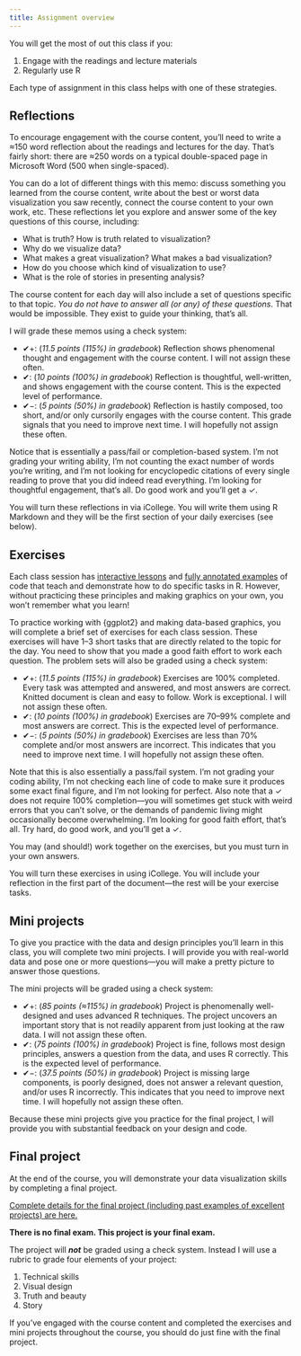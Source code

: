 ```yaml
---
title: Assignment overview
---
```


You will get the most of out this class if you:

1. Engage with the readings and lecture materials
2. Regularly use R

Each type of assignment in this class helps with one of these strategies.


## Reflections

To encourage engagement with the course content, you'll need to write a ≈150 word reflection about the readings and lectures for the day. That's fairly short: there are ≈250 words on a typical double-spaced page in Microsoft Word (500 when single-spaced). 

You can do a lot of different things with this memo: discuss something you learned from the course content, write about the best or worst data visualization you saw recently, connect the course content to your own work, etc. These reflections let you explore and answer some of the key questions of this course, including:

- What is truth? How is truth related to visualization?
- Why do we visualize data?
- What makes a great visualization? What makes a bad visualization?
- How do you choose which kind of visualization to use?
- What is the role of stories in presenting analysis?

The course content for each day will also include a set of questions specific to that topic. *You do not have to answer all (or any) of these questions*. That would be impossible. They exist to guide your thinking, that's all.

I will grade these memos using a check system:

- ✔+: (*11.5 points (115%) in gradebook*) Reflection shows phenomenal thought and engagement with the course content. I will not assign these often.
- ✔: (*10 points (100%) in gradebook*) Reflection is thoughtful, well-written, and shows engagement with the course content. This is the expected level of performance.
- ✔−: (*5 points (50%) in gradebook*) Reflection is hastily composed, too short, and/or only cursorily engages with the course content. This grade signals that you need to improve next time. I will hopefully not assign these often.

Notice that is essentially a pass/fail or completion-based system. I'm not grading your writing ability, I'm not counting the exact number of words you're writing, and I'm not looking for encyclopedic citations of every single reading to prove that you did indeed read everything. I'm looking for thoughtful engagement, that's all. Do good work and you'll get a ✓.

You will turn these reflections in via iCollege. You will write them using R Markdown and they will be the first section of your daily exercises (see below). 


## Exercises

Each class session has [interactive lessons](/lesson/) and [fully annotated examples](/example/) of code that teach and demonstrate how to do specific tasks in R. However, without practicing these principles and making graphics on your own, you won't remember what you learn! 

To practice working with {ggplot2} and making data-based graphics, you will complete a brief set of exercises for each class session. These exercises will have 1–3 short tasks that are directly related to the topic for the day. You need to show that you made a good faith effort to work each question. The problem sets will also be graded using a check system:

- ✔+: (*11.5 points (115%) in gradebook*) Exercises are 100% completed. Every task was attempted and answered, and most answers are correct. Knitted document is clean and easy to follow. Work is exceptional. I will not assign these often.
- ✔: (*10 points (100%) in gradebook*) Exercises are 70–99% complete and most answers are correct. This is the expected level of performance.
- ✔−: (*5 points (50%) in gradebook*) Exercises are less than 70% complete and/or most answers are incorrect. This indicates that you need to improve next time. I will hopefully not assign these often.

Note that this is also essentially a pass/fail system. I'm not grading your coding ability, I'm not checking each line of code to make sure it produces some exact final figure, and I'm not looking for perfect. Also note that a ✓ does not require 100% completion—you will sometimes get stuck with weird errors that you can't solve, or the demands of pandemic living might occasionally become overwhelming. I'm looking for good faith effort, that's all. Try hard, do good work, and you'll get a ✓.

You may (and should!) work together on the exercises, but you must turn in your own answers.

You will turn these exercises in using iCollege. You will include your reflection in the first part of the document—the rest will be your exercise tasks.


## Mini projects

To give you practice with the data and design principles you'll learn in this class, you will complete two mini projects. I will provide you with real-world data and pose one or more questions—you will make a pretty picture to answer those questions.

The mini projects will be graded using a check system:

- ✔+: (*85 points (≈115%) in gradebook*) Project is phenomenally well-designed and uses advanced R techniques. The project uncovers an important story that is not readily apparent from just looking at the raw data. I will not assign these often.
- ✔: (*75 points (100%) in gradebook*) Project is fine, follows most design principles, answers a question from the data, and uses R correctly. This is the expected level of performance.
- ✔−: (*37.5 points (50%) in gradebook*) Project is missing large components, is poorly designed, does not answer a relevant question, and/or uses R incorrectly. This indicates that you need to improve next time. I will hopefully not assign these often.

Because these mini projects give you practice for the final project, I will provide you with substantial feedback on your design and code.


## Final project

At the end of the course, you will demonstrate your data visualization skills by completing a final project.

[Complete details for the final project (including past examples of excellent projects) are here.](/assignment/final-project/)

**There is no final exam. This project is your final exam.**

The project will ***not*** be graded using a check system. Instead I will use a rubric to grade four elements of your project:

1. Technical skills
2. Visual design
3. Truth and beauty
4. Story

If you've engaged with the course content and completed the exercises and mini projects throughout the course, you should do just fine with the final project.
